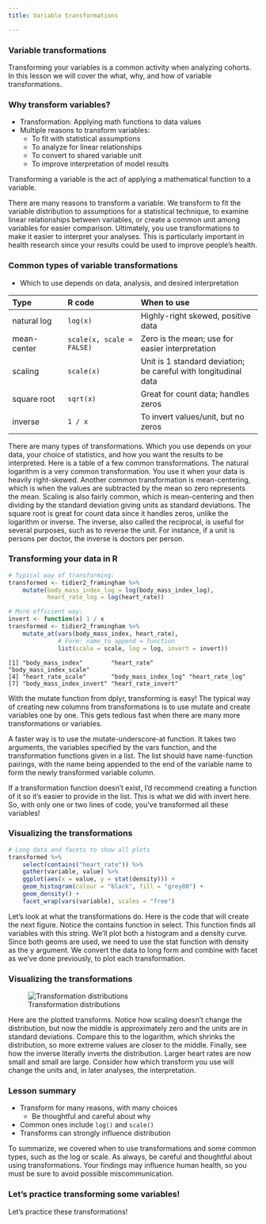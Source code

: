 ```yaml
---
title: Variable transformations

---
```


### Variable transformations

Transforming your variables is a common activity when analyzing cohorts. In this lesson we will cover the what, why, and how of variable transformations.

### Why transform variables?

- Transformation: Applying math functions to data values 
- Multiple reasons to transform variables: 
    - To fit with statistical assumptions
    - To analyze for linear relationships
    - To convert to shared variable unit
    - To improve interpretation of model results

Transforming a variable is the act of applying a mathematical function to a variable. 

There are many reasons to transform a variable. We transform to fit the variable distribution to assumptions for a statistical technique, to examine linear relationships between variables, or create a common unit among variables for easier comparison. Ultimately, you use transformations to make it easier to interpret your analyses. This is particularly important in health research since your results could be used to improve people's health.

### Common types of variable transformations

- Which to use depends on data, analysis, and desired interpretation 

| Type | R code | When to use |
|:-----|:-------|:------------|
| natural log | `log(x)` | Highly-right skewed, positive data |
| mean-center | `scale(x, scale = FALSE)` | Zero is the mean; use for easier interpretation |
| scaling | `scale(x)` | Unit is 1 standard deviation; be careful with longitudinal data |
| square root | `sqrt(x)` | Great for count data; handles zeros |
| inverse |`1 / x`| To invert values/unit, but no zeros | 

There are many types of transformations. Which you use depends on your data, your choice of statistics, and how you want the results to be interpreted. Here is a table of a few common transformations. The natural logarithm is a very common transformation. You use it when your data is heavily right-skewed. Another common transformation is mean-centering, which is when the values are subtracted by the mean so zero represents the mean. Scaling is also fairly common, which is mean-centering and then dividing by the standard deviation giving units as standard deviations. The square root is great for count data since it handles zeros, unlike the logarithm or inverse. The inverse, also called the reciprocal, is useful for several purposes, such as to reverse the unit. For instance, if a unit is persons per doctor, the inverse is doctors per person.

### Transforming your data in R

``` r
# Typical way of transforming:
transformed <- tidier2_framingham %>%
    mutate(body_mass_index_log = log(body_mass_index_log),
           heart_rate_log = log(heart_rate))
```

``` r
# More efficient way:
invert <- function(x) 1 / x
transformed <- tidier2_framingham %>%
    mutate_at(vars(body_mass_index, heart_rate),
    		  # Form: name_to_append = function
              list(scale = scale, log = log, invert = invert))
```

```
[1] "body_mass_index"        "heart_rate"          "body_mass_index_scale" 
[4] "heart_rate_scale"       "body_mass_index_log" "heart_rate_log"        
[7] "body_mass_index_invert" "heart_rate_invert"     
```

With the mutate function from dplyr, transforming is easy! The typical way of creating new columns from transformations is to use mutate and create variables one by one. This gets tedious fast when there are many more transformations or variables. 

A faster way is to use the mutate-underscore-at function. It takes two arguments, the variables specified by the vars function, and the transformation functions given in a list. The list should have name-function pairings, with the name being appended to the end of the variable name to form the newly transformed variable column.

If a transformation function doesn't exist, I'd recommend creating a function of it so it's easier to provide in the list. This is what we did with invert here. So, with only one or two lines of code, you've transformed all these variables!

### Visualizing the transformations

``` r
# Long data and facets to show all plots
transformed %>%
    select(contains("heart_rate")) %>%
    gather(variable, value) %>%
    ggplot(aes(x = value, y = stat(density))) +
    geom_histogram(colour = "black", fill = "grey80") +
    geom_density() +
    facet_wrap(vars(variable), scales = "free")
```

Let's look at what the transformations do. Here is the code that will create the next figure. Notice the contains function in select. This function finds all variables with this string. We'll plot both a histogram and a density curve. Since both geoms are used, we need to use the stat function with density as the y argument. We convert the data to long form and combine with facet as we've done previously, to plot each transformation.

### Visualizing the transformations

![Transformation distributions](datasets/ch2-v3-transform-hr.png)

Here are the plotted transforms. Notice how scaling doesn't change the distribution, but now the middle is approximately zero and the units are in standard deviations. Compare this to the logarithm, which shrinks the distribution, so more extreme values are closer to the middle. Finally, see how the inverse literally inverts the distribution. Larger heart rates are now small and small are large. Consider how which transform you use will change the units and, in later analyses, the interpretation.

### Lesson summary

- Transform for many reasons, with many choices
    - Be thoughtful and careful about why
- Common ones include `log()` and `scale()`
- Transforms can strongly influence distribution

To summarize, we covered when to use transformations and some common types, such as the log or scale. As always, be careful and thoughtful about using transformations. Your findings may influence human health, so you must be sure to avoid possible miscommunication.

### Let's practice transforming some variables!

Let's practice these transformations!


